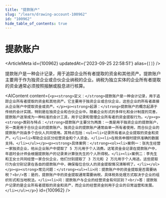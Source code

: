 ```yaml
---
title: "提款账户"
slug: "/learn/drawing-account-100962"
id: "100962"
hide_table_of_contents: true
---
```



# 提款账户

<ArticleMeta id={100962} updatedAt={'2023-09-25 22:58:51'} alias={`[]`} />
<div className='border-solid border-b border-t-0 my-4 border-[var(--ifm-color-gray-300)]' />

提款账户是一种会计记录，用于追踪企业所有者提取的资金和其他资产。提款账户主要用于作为独资企业或合伙企业纳税的企业。纳税为独立实体的企业所有者提取的资金通常必须按照报酬或股息进行核算。

<AIContent content={`<p><strong>定义：</strong>提款账户是一种会计记录，用于追踪企业所有者提取的资金和其他资产。它主要用于独资企业或合伙企业，这些企业的所有者直接从企业账户中提取资金或资产。</p><p><strong>起源：</strong>提款账户的概念起源于传统的会计实践，特别是在独资企业和合伙企业中。随着企业形式的多样化和会计制度的完善，提款账户逐渐成为一种标准的会计工具，用于记录和管理企业所有者的资金提取行为。</p><p><strong>类别与特点：</strong>提款账户主要分为两类：一类是用于独资企业的提款账户，另一类是用于合伙企业的提款账户。独资企业的提款账户通常由单一所有者使用，而合伙企业的提款账户则由多个合伙人共同使用。其特点包括：<ul><li>记录所有者从企业提取的资金和资产。</li><li>帮助企业区分经营资金和个人资金。</li><li>在税务申报时提供准确的数据支持。</li></ul></p><p><strong>具体案例：</strong><ol><li>案例一：张先生经营一家独资企业，他从企业账户中提取了 5 万元用于个人消费。这笔资金会记录在提款账户中，年底时会计师会根据提款账户的记录来计算张先生的个人所得税。</li><li>案例二：李先生和王女士共同经营一家合伙企业，他们分别提取了 3 万元和 2 万元用于个人用途。这些提取行为会分别记录在各自的提款账户中，确保每位合伙人的资金提取情况清晰明了。</li></ol></p><p><strong>常见问题：</strong><ul><li>问：提款账户中的资金提取是否需要纳税？<br/>答：是的，提款账户中的资金提取通常需要纳税，具体税务处理方式取决于企业的组织形式和当地税法。</li><li>问：提款账户与企业的经营资金有何区别？<br/>答：提款账户记录的是企业所有者提取的资金和资产，而企业的经营资金则用于企业的日常运营和发展。</li></ul></p>`} id={100962} />
